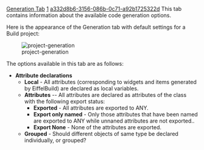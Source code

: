 [[Property:title|Generation Tab]]
[[Property:weight|1]]
[[Property:uuid|a332d8b6-3156-086b-0c71-a92b1725322d]]
This tab contains information about the available code generation options.

Here is the appearance of the Generation tab with default settings for a Build project:

[[Image:project-generation]]  

The options available in this tab are as follows:
* '''Attribute declarations''' 
** '''Local''' - All attributes (corresponding to widgets and items generated by EiffelBuild) are declared as local variables.
** '''Attributes''' -- All attributes are declared as attributes of the class with the following export status:
*** '''Exported''' - All attributes are exported to ANY.
*** '''Export only named''' - Only those attributes that have been named are exported to ANY while unnaned attributes are not exported..
*** '''Export None''' - None of the attributes are exported.
** '''Grouped''' - Should different objects of same type be declared individually, or grouped?<br/>



